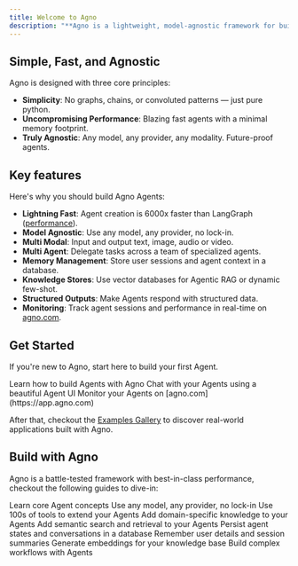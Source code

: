 ```yaml
---
title: Welcome to Agno
description: "**Agno is a lightweight, model-agnostic framework for building Agents.**"
---
```


## Simple, Fast, and Agnostic

Agno is designed with three core principles:

- **Simplicity**: No graphs, chains, or convoluted patterns — just pure python.
- **Uncompromising Performance**: Blazing fast agents with a minimal memory footprint.
- **Truly Agnostic**: Any model, any provider, any modality. Future-proof agents.

## Key features

Here's why you should build Agno Agents:

- **Lightning Fast**: Agent creation is 6000x faster than LangGraph ([performance](https://github.com/agno-agi/agno/tree?tab=readme-ov-file#performance)).
- **Model Agnostic**: Use any model, any provider, no lock-in.
- **Multi Modal**: Input and output text, image, audio or video.
- **Multi Agent**: Delegate tasks across a team of specialized agents.
- **Memory Management**: Store user sessions and agent context in a database.
- **Knowledge Stores**: Use vector databases for Agentic RAG or dynamic few-shot.
- **Structured Outputs**: Make Agents respond with structured data.
- **Monitoring**: Track agent sessions and performance in real-time on [agno.com](https://app.agno.com).

## Get Started

If you're new to Agno, start here to build your first Agent.

<CardGroup cols={3}>
  <Card title="Build your first Agent"  icon="user-astronaut" iconType="duotone" href="/get-started/agents">
    Learn how to build Agents with Agno
  </Card>
  <Card title="Agent Playground" icon="comment-dots" iconType="duotone" href="/get-started/playground">
    Chat with your Agents using a beautiful Agent UI
  </Card>
  <Card title="Agent Observability" icon="rocket-launch" iconType="duotone" href="/get-started/monitoring">
    Monitor your Agents on [agno.com](https://app.agno.com)
  </Card>
</CardGroup>

After that, checkout the [Examples Gallery](/examples) to discover real-world applications built with Agno.

## Build with Agno

Agno is a battle-tested framework with best-in-class performance, checkout the following guides to dive-in:

<CardGroup cols={3}>
  <Card title="Agents"  icon="user-astronaut" iconType="duotone" href="/agents">
    Learn core Agent concepts
  </Card>
  <Card title="Models"  icon="microchip" iconType="duotone" href="/models">
    Use any model, any provider, no lock-in
  </Card>
  <Card title="Tools" icon="screwdriver-wrench" iconType="duotone" href="/tools">
    Use 100s of tools to extend your Agents
  </Card>
  <Card title="Knowledge"  icon="brain" iconType="duotone" href="/knowledge">
    Add domain-specific knowledge to your Agents
  </Card>
  <Card title="Vector Databases"  icon="spider-web" iconType="duotone" href="/vectordb">
    Add semantic search and retrieval to your Agents
  </Card>
  <Card title="Storage" icon="database" iconType="duotone" href="/storage">
    Persist agent states and conversations in a database
  </Card>
  <Card title="Memory" icon="lightbulb" iconType="duotone" href="/agents/memory">
    Remember user details and session summaries
  </Card>
  <Card title="Embeddings" icon="network-wired" iconType="duotone" href="/embedder">
    Generate embeddings for your knowledge base
  </Card>
  <Card title="Workflows" icon="diagram-project" iconType="duotone" href="/workflows">
    Build complex workflows with Agents
  </Card>
</CardGroup>
